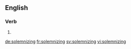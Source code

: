 
==English==

===Verb===
{{head|en|present participle}}

# {{present participle of|solemnize|lang=en}}

[[de:solemnizing]]
[[fr:solemnizing]]
[[sv:solemnizing]]
[[vi:solemnizing]]